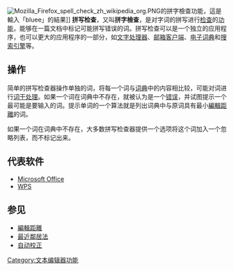 [[File:Mozilla_Firefox_spell_check_zh_wikipedia_org.PNG|thumb]]的拼字檢查功能，這是輸入「bluee」的結果]]
'''拼写检查'''，又叫'''拼字檢查'''，是对字词的拼写进行[[检查|检查]]的[[功能_(軟體工程)|功能]]，能够在一篇文档中标记可能拼写错误的词。拼写检查可以是一个独立的应用程序，也可以更大的应用程序的一部分，如[[文字处理器|文字处理器]]、[[邮箱客户端|邮箱客户端]]、[[电子词典|电子词典]]和[[搜索引擎|搜索引擎]]等。

==操作==
简单的拼写检查器操作单独的词，将每一个词与[[词典|词典]]中的内容相比较，可能对词进行[[词干处理|词干处理]]。如果一个词在词典中不存在，就被认为是一个[[誤植|错误]]，并试图提示一个最可能是要输入的词。提示单词的一个算法就是列出词典中与原词具有最小[[編輯距離|編輯距離]]的词。

如果一个词在词典中不存在，大多数拼写检查器提供一个选项将这个词加入一个忽略列表，而不标记出来。

== 代表软件 ==
* [[Microsoft_Office|Microsoft Office]]
* [[WPS|WPS]]

==参见==
*[[編輯距離|編輯距離]]
*[[最近鄰居法|最近鄰居法]]
*[[自动校正|自动校正]]
{{Software-stub}}

[[Category:文本编辑器功能|Category:文本编辑器功能]]